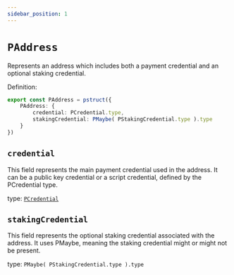 ```yaml
---
sidebar_position: 1
---
```


# `PAddress`

Represents an address which includes both a payment credential and an optional staking credential.

Definition:

```ts
export const PAddress = pstruct({
    PAddress: {
        credential: PCredential.type,
        stakingCredential: PMaybe( PStakingCredential.type ).type
    }
})
```
## `credential`

This field represents the main payment credential used in the address. It can be a public key credential or a script credential, defined by the PCredential type.

type: [`PCredential`](./PCredential)


## `stakingCredential`

This field represents the optional staking credential associated with the address. It uses PMaybe, meaning the staking credential might or might not be present.

type: `PMaybe( PStakingCredential.type ).type`

